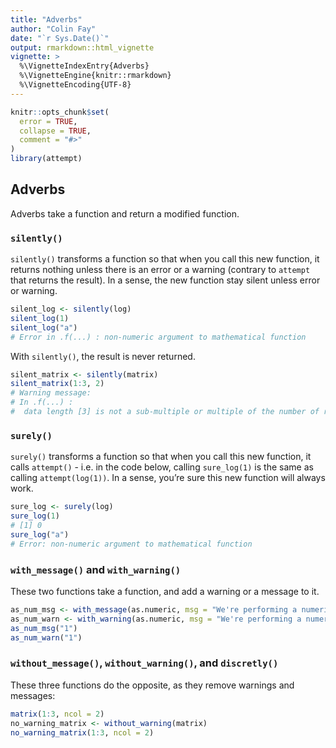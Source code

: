 ```yaml
---
title: "Adverbs"
author: "Colin Fay"
date: "`r Sys.Date()`"
output: rmarkdown::html_vignette
vignette: >
  %\VignetteIndexEntry{Adverbs}
  %\VignetteEngine{knitr::rmarkdown}
  %\VignetteEncoding{UTF-8}
---
```


```r
knitr::opts_chunk$set(
  error = TRUE,
  collapse = TRUE,
  comment = "#>"
)
library(attempt)
```

## Adverbs

Adverbs take a function and return a modified function.

### `silently()` 

`silently()` transforms a function so that when you call this new function, it returns nothing unless there is an error or a warning (contrary to `attempt` that returns the result). In a sense, the new function stay silent unless error or warning.

```r
silent_log <- silently(log)
silent_log(1)
silent_log("a")
# Error in .f(...) : non-numeric argument to mathematical function
```

With `silently()`, the result is never returned.

```r
silent_matrix <- silently(matrix)
silent_matrix(1:3, 2)
# Warning message:
# In .f(...) :
#  data length [3] is not a sub-multiple or multiple of the number of rows [2]
```


### `surely()` 

`surely()` transforms a function so that when you call this new function, it calls `attempt()` - i.e. in the code below, calling `sure_log(1)` is the same as calling `attempt(log(1))`. In a sense, you're sure this new function will always work.

```r
sure_log <- surely(log)
sure_log(1)
# [1] 0
sure_log("a")
# Error: non-numeric argument to mathematical function
```

### `with_message()` and `with_warning()`

These two functions take a function, and add a warning or a message to it.

```r
as_num_msg <- with_message(as.numeric, msg = "We're performing a numeric conversion")
as_num_warn <- with_warning(as.numeric, msg = "We're performing a numeric conversion")
as_num_msg("1")
as_num_warn("1")
```

### `without_message()`, `without_warning()`, and `discretly()`

These three functions do the opposite, as they remove warnings and messages: 

```r
matrix(1:3, ncol = 2)
no_warning_matrix <- without_warning(matrix)
no_warning_matrix(1:3, ncol = 2)
```
